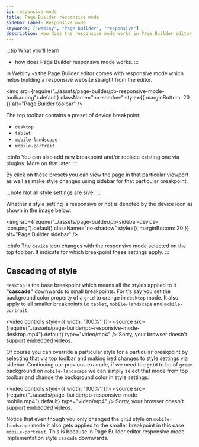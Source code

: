 ```yaml
---
id: responsive-mode
title: Page Builder responsive mode
sidebar_label: Responsive mode
keywords: ["webiny", "Page Builder", "responsive"]
description: How does the responsive mode works in Page Builder editor.
---
```



:::tip What you’ll learn

- how does Page Builder responsive mode works.
:::

In Webiny `v5` the Page Builder editor comes with responsive mode which helps building a responsive website straight from the editor.

<img
  src={require("../assets/page-builder/pb-responsive-mode-toolbar.png").default}
  className="no-shadow"
  style={{ marginBottom: 20 }}
  alt="Page Builder toolbar"
/>

The top toolbar contains a preset of device breakpoint:

- `desktop`
- `tablet`
- `mobile-landscape`
- `mobile-portrait`

:::info
You can also add new breakpoint and/or replace existing one via plugins. More on that later.
:::

By click on these presets you can view the page in that particular viewport as well as make style changes using sidebar for that particular breakpoint.

:::note
Not all style settings are sive.
:::

Whether a style setting is responsive or not is denoted by the device icon as shown in the image below:

<img
  src={require("../assets/page-builder/pb-sidebar-device-icon.png").default}
  className="no-shadow"
  style={{ marginBottom: 20 }}
  alt="Page Builder sidebar"
/>

:::info
The `device` icon changes with the responsive mode selected on the top toolbar. It indicate for which breakpoint these settings apply.
:::

## Cascading of style

`desktop` is the base breakpoint which means all the styles applied to it **"cascade"** downwards to small breakpoints.
For t's say you set the background color property of a `grid` to orange in `desktop` mode.
It also apply to all smaller breakpoints i.e `tablet`, `mobile-landscape` and `mobile-portrait`.

<video controls style={{ width: "100%" }}>
  <source
    src={require("../assets/page-builder/pb-responsive-mode-desktop.mp4").default}
    type="video/mp4"
  />
  Sorry, your browser doesn't support embedded videos.
</video>
<div style={{ marginBottom: 20 }} />

Of course you can override a particular style for a particular breakpoint by selecting that via top toolbar
and making ired changes to style settings via sidebar. Continuing our previous example, if we need the `grid` to be of `green` background on `mobile-landscape`
 we can simply select that mode from top toolbar and change the background color in style settings.

<video controls style={{ width: "100%" }}>
  <source
    src={require("../assets/page-builder/pb-responsive-mode-mobile.mp4").default}
    type="video/mp4"
  />
  Sorry, your browser doesn't support embedded videos.
</video>
<div style={{ marginBottom: 20 }} />

Notice that even though you only changed the `grid` style on `mobile-landscape` mode
it also gets applied to the smaller breakpoint in this case `mobile-portrait`.
This is because in Page Builder editor responsive mode implementation style `cascade` downwards.